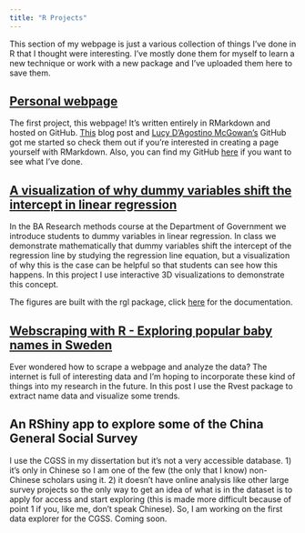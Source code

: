 ```yaml
---
title: "R Projects"
---
```


This section of my webpage is just a various collection of things I've done in R that I thought were interesting.  I've mostly done them for myself to learn a new technique or work with a new package and I've uploaded them here to save them.  


## [Personal webpage](https://github.com/darrelrobinson)

The first project, this webpage!  It's written entirely in RMarkdown and hosted on GitHub. <a href="http://nickstrayer.me/RMarkdown_Sites_tutorial/" target="_blank">This</a> blog post and <a href="http://www.lucymcgowan.com/index.html" target="_blank">Lucy D'Agostino McGowan's</a> GitHub got me started so check them out if you're interested in creating a page yourself with RMarkdown.  Also, you can find my GitHub <a href="https://github.com/darrelrobinson" target="_blank">here</a> if you want to see what I've done.  


## [A visualization of why dummy variables shift the intercept in linear regression](dummy.html)

In the BA Research methods course at the Department of Government we introduce students to dummy variables in linear regression.  In class we demonstrate mathematically that dummy variables shift the intercept of the regression line by studying the regression line equation, but a visualization of why this is the case can be helpful so that students can see how this happens. In this project I use interactive 3D visualizations to demonstrate this concept.  

The figures are built with the rgl package, click <a href="https://cran.r-project.org/web/packages/rgl/vignettes/rgl.html" target="_blank">here</a> for the documentation.


## [Webscraping with R - Exploring popular baby names in Sweden](scraper.html)

Ever wondered how to scrape a webpage and analyze the data?  The internet is full of interesting data and I'm hoping to incorporate these kind of things into my research in the future.  In this post I use the Rvest package to extract name data and visualize some trends.  



## An RShiny app to explore some of the China General Social Survey

I use the CGSS in my dissertation but it's not a very accessible database.  1) it's only in Chinese so I am one of the few (the only that I know) non-Chinese scholars using it.  2) it doesn't have online analysis like other large survey projects so the only way to get an idea of what is in the dataset is to apply for access and start exploring (this is made more difficult because of point 1 if you, like me, don't speak Chinese).  So, I am working on the first data explorer for the CGSS.  Coming soon.






